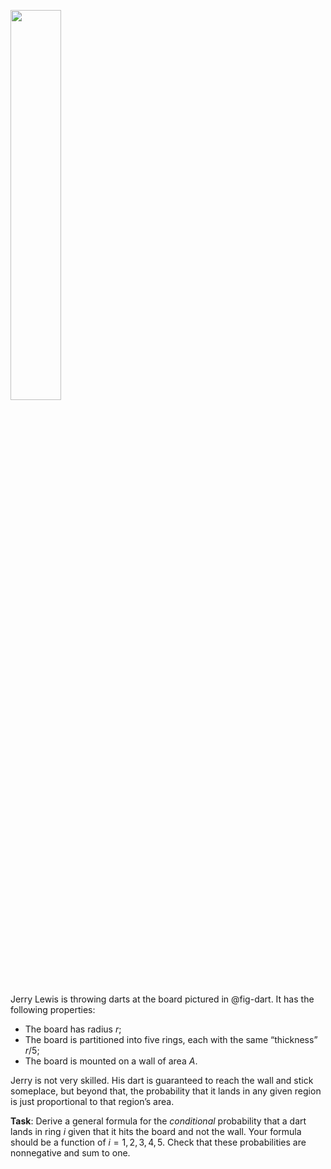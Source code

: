 ![](images/dart-board.png){#fig-dart width="40%" fig-align="center"}

Jerry Lewis is throwing darts at the board pictured in @fig-dart. It has the following properties:

-   The board has radius $r$;
-   The board is partitioned into five rings, each with the same "thickness" $r/5$;
-   The board is mounted on a wall of area $A$.

Jerry is not very skilled. His dart is guaranteed to reach the wall and stick someplace, but beyond that, the probability that it lands in any given region is just proportional to that region's area.

**Task**: Derive a general formula for the *conditional* probability that a dart lands in ring $i$ given that it hits the board and not the wall. Your formula should be a function of $i=1,\,2,\,3,\,4,\,5$. Check that these probabilities are nonnegative and sum to one.
